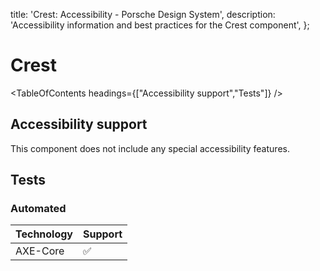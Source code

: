 
  title: 'Crest: Accessibility - Porsche Design System',
  description: 'Accessibility information and best practices for the Crest component',
};

# Crest <ComponentStatus tagName="p-crest"></ComponentStatus>

<TableOfContents headings={["Accessibility support","Tests"]} />

## Accessibility support

This component does not include any special accessibility features.

## Tests

### Automated

| Technology | Support |
| ---------- | ------- |
| AXE-Core   | ✅      |
